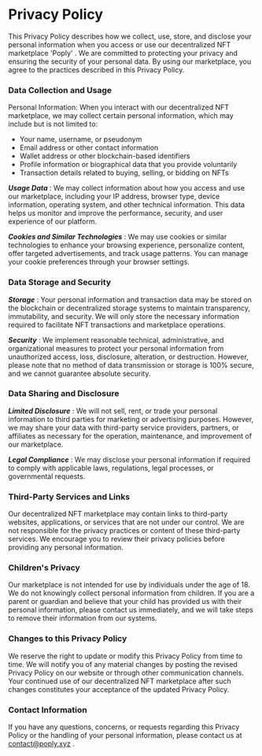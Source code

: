 # Privacy Policy

This Privacy Policy describes how we collect, use, store, and disclose your personal information when you access or use our decentralized NFT marketplace 'Poply' . We are committed to protecting your privacy and ensuring the security of your personal data. By using our marketplace, you agree to the practices described in this Privacy Policy.

### Data Collection and Usage

Personal Information: When you interact with our decentralized NFT marketplace, we may collect certain personal information, which may include but is not limited to:

- Your name, username, or pseudonym
- Email address or other contact information
- Wallet address or other blockchain-based identifiers
- Profile information or biographical data that you provide voluntarily
- Transaction details related to buying, selling, or bidding on NFTs


***Usage Data*** : We may collect information about how you access and use our marketplace, including your IP address, browser type, device information, operating system, and other technical information. This data helps us monitor and improve the performance, security, and user experience of our platform.

***Cookies and Similar Technologies*** : We may use cookies or similar technologies to enhance your browsing experience, personalize content, offer targeted advertisements, and track usage patterns. You can manage your cookie preferences through your browser settings.

### Data Storage and Security

***Storage*** : Your personal information and transaction data may be stored on the blockchain or decentralized storage systems to maintain transparency, immutability, and security. We will only store the necessary information required to facilitate NFT transactions and marketplace operations.

***Security*** : We implement reasonable technical, administrative, and organizational measures to protect your personal information from unauthorized access, loss, disclosure, alteration, or destruction. However, please note that no method of data transmission or storage is 100% secure, and we cannot guarantee absolute security.

### Data Sharing and Disclosure ###

***Limited Disclosure*** : We will not sell, rent, or trade your personal information to third parties for marketing or advertising purposes. However, we may share your data with third-party service providers, partners, or affiliates as necessary for the operation, maintenance, and improvement of our marketplace.

***Legal Compliance*** : We may disclose your personal information if required to comply with applicable laws, regulations, legal processes, or governmental requests.

### Third-Party Services and Links ###

Our decentralized NFT marketplace may contain links to third-party websites, applications, or services that are not under our control. We are not responsible for the privacy practices or content of these third-party services. We encourage you to review their privacy policies before providing any personal information.

### Children's Privacy ###

Our marketplace is not intended for use by individuals under the age of 18. We do not knowingly collect personal information from children. If you are a parent or guardian and believe that your child has provided us with their personal information, please contact us immediately, and we will take steps to remove their information from our systems.

### Changes to this Privacy Policy ###

We reserve the right to update or modify this Privacy Policy from time to time. We will notify you of any material changes by posting the revised Privacy Policy on our website or through other communication channels. Your continued use of our decentralized NFT marketplace after such changes constitutes your acceptance of the updated Privacy Policy.

### Contact Information ###

If you have any questions, concerns, or requests regarding this Privacy Policy or the handling of your personal information, please contact us at [contact@poply.xyz](mailto:contact@poply.xyz) .